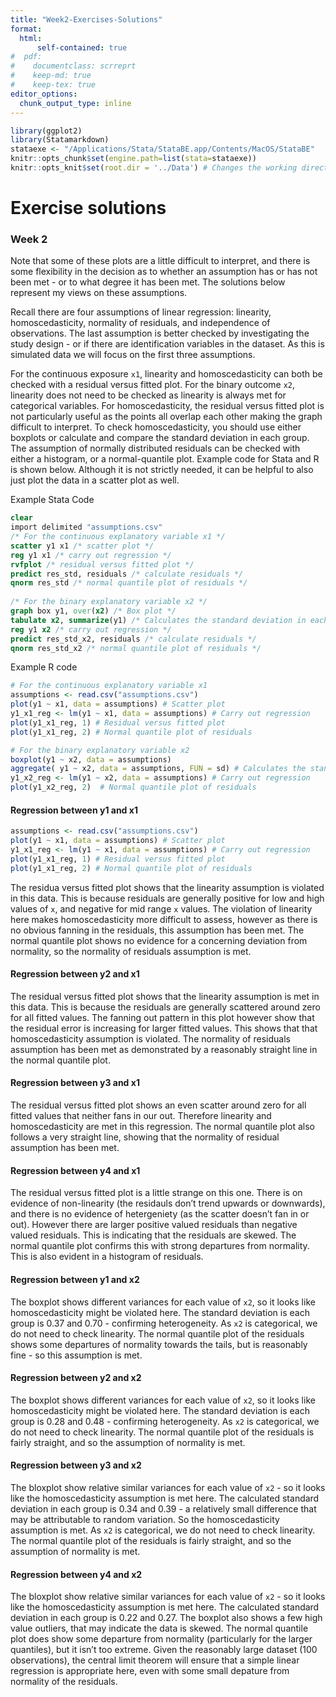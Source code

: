 ```yaml
---
title: "Week2-Exercises-Solutions"
format: 
  html:
      self-contained: true
#  pdf:
#    documentclass: scrreprt
#    keep-md: true
#    keep-tex: true
editor_options: 
  chunk_output_type: inline
---
```


```r
library(ggplot2)
library(Statamarkdown)
stataexe <- "/Applications/Stata/StataBE.app/Contents/MacOS/StataBE"
knitr::opts_chunk$set(engine.path=list(stata=stataexe))
knitr::opts_knit$set(root.dir = '../Data') # Changes the working director to the Data folder
```

# Exercise solutions

### Week 2 {.unnumbered}

Note that some of these plots are a little difficult to interpret, and there is some flexibility in the decision as to whether an assumption has or has not been met - or to what degree it has been met. The solutions below represent my views on these assumptions.

Recall there are four assumptions of linear regression: linearity, homoscedasticity, normality of residuals, and independence of observations. The last assumption is better checked by investigating the study design - or if there are identification variables in the dataset. As this is simulated data we will focus on the first three assumptions.

For the continuous exposure `x1`, linearity and homoscedasticity can both be checked with a residual versus fitted plot. For the binary outcome `x2`, linearity does not need to be checked as linearity is always met for categorical variables. For homoscedasticity, the residual versus fitted plot is not particularly useful as the points all overlap each other making the graph difficult to interpret. To check homoscedasticity, you should use either boxplots or calculate and compare the standard deviation in each group. The assumption of normally distributed residuals can be checked with either a histogram, or a normal-quantile plot. Example code for Stata and R is shown below. Although it is not strictly needed, it can be helpful to also just plot the data in a scatter plot as well.

Example Stata Code
```stata
clear
import delimited "assumptions.csv"
/* For the continuous explanatory variable x1 */
scatter y1 x1 /* scatter plot */
reg y1 x1 /* carry out regression */
rvfplot /* residual versus fitted plot */
predict res_std, residuals /* calculate residuals */
qnorm res_std /* normal quantile plot of residuals */
  
/* For the binary explanatory variable x2 */
graph box y1, over(x2) /* Box plot */
tabulate x2, summarize(y1) /* Calculates the standard deviation in each group */
reg y1 x2 /* carry out regression */
predict res_std_x2, residuals /* calculate residuals */
qnorm res_std_x2 /* normal quantile plot of residuals */
```

Example R code
```r
# For the continuous explanatory variable x1
assumptions <- read.csv("assumptions.csv")
plot(y1 ~ x1, data = assumptions) # Scatter plot
y1_x1_reg <- lm(y1 ~ x1, data = assumptions) # Carry out regression
plot(y1_x1_reg, 1) # Residual versus fitted plot
plot(y1_x1_reg, 2) # Normal quantile plot of residuals

# For the binary explanatory variable x2
boxplot(y1 ~ x2, data = assumptions)
aggregate( y1 ~ x2, data = assumptions, FUN = sd) # Calculates the standard deviation in each group
y1_x2_reg <- lm(y1 ~ x2, data = assumptions) # Carry out regression
plot(y1_x2_reg, 2)  # Normal quantile plot of residuals
```

#### Regression between y1 and x1
```r
assumptions <- read.csv("assumptions.csv")
plot(y1 ~ x1, data = assumptions) # Scatter plot
y1_x1_reg <- lm(y1 ~ x1, data = assumptions) # Carry out regression
plot(y1_x1_reg, 1) # Residual versus fitted plot
plot(y1_x1_reg, 2) # Normal quantile plot of residuals
```
The residua versus fitted plot shows that the linearity assumption is violated in this data. This is because residuals are generally positive for low and high values of `x`, and negative for mid range `x` values. The violation of linearity here makes homoscedasticity more difficult to assess, however as there is no obvious fanning in the residuals, this assumption has been met. The normal quantile plot shows no evidence for a concerning deviation from normality, so the normality of residuals assumption is met.

#### Regression between y2 and x1
The residual versus fitted plot shows that the linearity assumption is met in this data. This is because the residuals are generally scattered around zero for all fitted values. The fanning out pattern in this plot however show that the residual error is increasing for larger fitted values. This shows that that homoscedasticity assumption is violated. The normality of residuals assumption has been met as demonstrated by a reasonably straight line in the normal quantile plot.

#### Regression between y3 and x1
The residual versus fitted plot shows an even scatter around zero for all fitted values that neither fans in our out. Therefore linearity and homoscedasticity are met in this regression. The normal quantile plot also follows a very straight line, showing that the normality of residual assumption has been met.

#### Regression between y4 and x1
The residual versus fitted plot is a little strange on this one. There is on evidence of non-linearity (the residauls don't trend upwards or downwards), and there is no evidence of hetergeniety (as the scatter doesn't fan in or out). However there are larger positive valued residuals than negative valued residuals. This is indicating that the residuals are skewed. The normal quantile plot confirms this with strong departures from normality. This is also evident in a histogram of residuals.

#### Regression between y1 and x2
The boxplot shows different variances for each value of `x2`, so it looks like homoscedasticity might be violated here. The standard deviation is each group is 0.37 and 0.70 - confirming heterogeneity. As `x2` is categorical, we do not need to check linearity. The normal quantile plot of the residuals shows some departures of normality towards the tails, but is reasonably fine - so this assumption is met.

#### Regression between y2 and x2
The boxplot shows different variances for each value of `x2`, so it looks like homoscedasticity might be violated here. The standard deviation is each group is 0.28 and 0.48 - confirming heterogeneity. As `x2` is categorical, we do not need to check linearity. The normal quantile plot of the residuals is fairly straight, and so the assumption of normality is met.

#### Regression between y3 and x2
The bloxplot show relative similar variances for each value of `x2` - so it looks like the homoscedasticity assumption is met here. The calculated standard deviation in each group is 0.34 and 0.39 - a relatively small difference that may be attributable to random variation. So the homoscedasticity assumption is met. As `x2` is categorical, we do not need to check linearity. The normal quantile plot of the residuals is fairly straight, and so the assumption of normality is met.

#### Regression between y4 and x2
The bloxplot show relative similar variances for each value of `x2` - so it looks like the homoscedasticity assumption is met here. The calculated standard deviation in each group is 0.22 and 0.27. The boxplot also shows a few high value outliers, that may indicate the data is skewed. The normal quantile plot does show some departure from normality (particularly for the larger quantiles), but it isn't too extreme. Given the reasonably large dataset (100 observations), the central limit theorem will ensure that a simple linear regression is appropriate here, even with some small depature from normality of the residuals.
